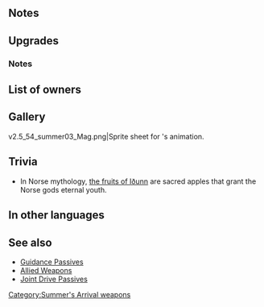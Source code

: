 {{Weapon Infobox
|tagid=SID_イズンの果実
|weaponType=Red Tome
|weaponName=Fruit of Iðunn
|might=14
|range=2
|effect=Grants Spd+3. If unit's HP ≥ 50%, allies within 2 spaces can move to a space adjacent to unit.
|cost=400
|exclusive=1
|statModifiers=0,14,3,0,0
|userVersion1=Closed
|userVersion2=Open
|userVersion3=Gleam Closed
|userVersion4=Gleam Open
|required=Bolganone
|SE=se_effect_izunn.flac
|refinePaths=default
|refineSP=400
|refineMedals=500
|refineDews=200
|upgradedEffect=Grants Spd+3. Allies within 2 spaces can move to a space within 2 spaces of unit. At start of combat, if foe's HP ≥ 75%, grants Atk/Spd+5 to unit during combat.
|tagidExtraSkill1=一
|effectSkill1=Grants Atk/Spd+4 to allies within 2 spaces during combat. If unit is within 2 spaces of an ally, grants Atk/Spd+4 to unit during combat.
|iconSkill1=Giga Excalibur W.png
|properties=
}}
==Notes==
{{Warp interaction}}
==Upgrades==
{{Weapon Upgrade List}}
===Notes===
{{Temporary buffs}}
{{AlliesCombatEffect}}
==List of owners==
{{Skill Hero List}}
==Gallery==
<gallery>
v2.5_54_summer03_Mag.png|Sprite sheet for {{PAGENAME}}'s animation.
</gallery>
==Trivia==
* In Norse mythology, [[Wikipedia:Iðunn#cite_ref-FAULKES76_14-0|the fruits of Iðunn]] are sacred apples that grant the Norse gods eternal youth.
==In other languages==
{{OtherLanguages
|japanese=イズンの果実
|german=Frucht von Iðunn
|spanishEU=Fruto de Iðunn
|spanishLA=Fruto de Iðunn
|french=Fruit d'Iðunn
|italian=Frutto di Iðunn
|chineseTW=伊登的果實
|portuguese=Fruto de Iðunn
}}
==See also==
{{See also skills|cond=(Description LIKE '%allies%within 2 spaces%can move to a%space%unit%' OR Description LIKE '%grants%Atk%+%to allies within%spaces%if unit is within%spaces of an ally%grants%Atk%+%during combat%' OR Description LIKE '%if unit is within%spaces of an ally%grants%Atk%+%to unit and allies%during combat%') AND Exclusive='1' AND Name NOT LIKE '%allied%'}} 
* [[Skill families/C Passives#Guidance|Guidance Passives]]
* [[Skill families/Weapons#Allied|Allied Weapons]]
* [[Skill families/C Passives#Joint Drive|Joint Drive Passives]]
{{Weapons Navbox}}
[[Category:Summer's Arrival weapons]]